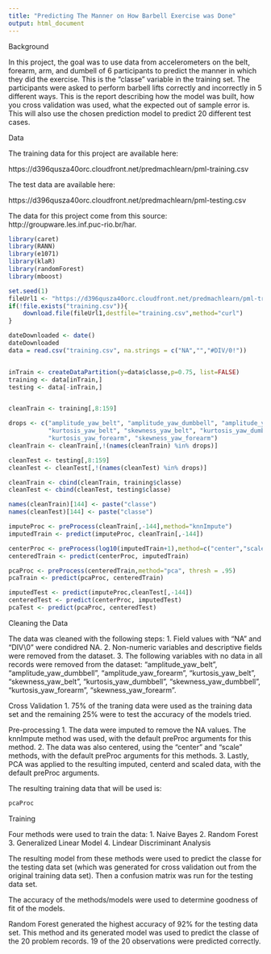 ```yaml
---
title: "Predicting The Manner on How Barbell Exercise was Done"
output: html_document
---
```


Background

In this project, the goal was to use data from accelerometers on the belt, forearm, arm, and dumbell of 6 participants to predict the manner in which they did the exercise. This is the "classe" variable in the training set. The participants were asked to perform barbell lifts correctly and incorrectly in 5 different ways. This is the report describing how the model was built, how you cross validation was used, what the expected out of sample error is. This will also use the chosen prediction model to predict 20 different test cases. 


Data

The training data for this project are available here: 

https://d396qusza40orc.cloudfront.net/predmachlearn/pml-training.csv

The test data are available here: 

https://d396qusza40orc.cloudfront.net/predmachlearn/pml-testing.csv

The data for this project come from this source: http://groupware.les.inf.puc-rio.br/har.

```r
library(caret)
library(RANN)
library(e1071)
library(klaR)
library(randomForest)
library(mboost)

set.seed(1)
fileUrl1 <- "https://d396qusza40orc.cloudfront.net/predmachlearn/pml-training.csv"
if(!file.exists("training.csv")){
    download.file(fileUrl1,destfile="training.csv",method="curl")
}

dateDownloaded <- date()
dateDownloaded
data = read.csv("training.csv", na.strings = c("NA","","#DIV/0!"))


inTrain <- createDataPartition(y=data$classe,p=0.75, list=FALSE)
training <- data[inTrain,]
testing <- data[-inTrain,]


cleanTrain <- training[,8:159]

drops <- c("amplitude_yaw_belt", "amplitude_yaw_dumbbell", "amplitude_yaw_forearm",
           "kurtosis_yaw_belt", "skewness_yaw_belt", "kurtosis_yaw_dumbbell", "skewness_yaw_dumbbell", 
           "kurtosis_yaw_forearm", "skewness_yaw_forearm")
cleanTrain <- cleanTrain[,!(names(cleanTrain) %in% drops)]

cleanTest <- testing[,8:159]
cleanTest <- cleanTest[,!(names(cleanTest) %in% drops)]

cleanTrain <- cbind(cleanTrain, training$classe)
cleanTest <- cbind(cleanTest, testing$classe)

names(cleanTrain)[144] <- paste("classe")
names(cleanTest)[144] <- paste("classe")

imputeProc <- preProcess(cleanTrain[,-144],method="knnImpute")
imputedTrain <- predict(imputeProc, cleanTrain[,-144])

centerProc <- preProcess(log10(imputedTrain+1),method=c("center","scale"))
centeredTrain <- predict(centerProc, imputedTrain)

pcaProc <- preProcess(centeredTrain,method="pca", thresh = .95)
pcaTrain <- predict(pcaProc, centeredTrain)

imputedTest <- predict(imputeProc,cleanTest[,-144])
centeredTest <- predict(centerProc, imputedTest)
pcaTest <- predict(pcaProc, centeredTest)
```




Cleaning the Data


The data was cleaned with the following steps:
1. Field values with "NA" and "DIV\0" were condidred NA. 
2. Non-numeric variables and descriptive fields were removed from the dataset. 
3. The following variables with no data in all records were removed from the dataset: "amplitude_yaw_belt", "amplitude_yaw_dumbbell", "amplitude_yaw_forearm", "kurtosis_yaw_belt", "skewness_yaw_belt", "kurtosis_yaw_dumbbell", "skewness_yaw_dumbbell", "kurtosis_yaw_forearm", "skewness_yaw_forearm". 


Cross Validation 
1. 75% of the traning data were used as the training data set and the remaining 25% were to test the accuracy of the models tried. 

Pre-processing
1. The data were imputed to remove the NA values. The knnImpute method was used, with the default preProc arguments for this method. 
2. The data was also centered, using the "center" and "scale" methods, with the default preProc arguments for this methods. 
3. Lastly, PCA was applied to the resulting imputed, centerd and scaled data, with the default preProc arguments. 

The resulting training data that will be used is:

```r
pcaProc
```

Training

Four methods were used to train the data:
1. Naive Bayes
2. Random Forest
3. Generalized Linear Model
4. Lindear Discriminant Analysis

The resulting model from these methods were used to predict the classe for the testing data set (which was generated for cross validation out from the original training data set). Then a confusion matrix was run for the testing data set. 

The accuracy of the methods/models were used to determine goodness of fit of the models.


Random Forest generated the highest accuracy of 92% for the testing data set. This method and its generated model was used to predict the classe of the 20 problem records. 19 of the 20 observations were predicted correctly. 